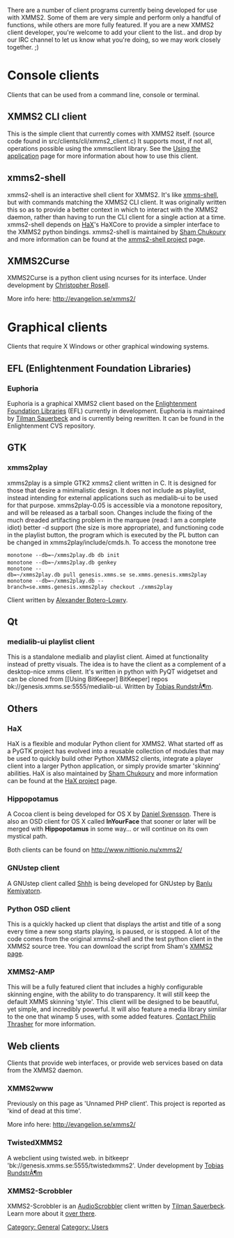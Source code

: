 {{Navbar}}

There are a number of client programs currently being developed for use with XMMS2. Some of them are very simple and perform only a handful of functions, while others are more fully featured. If you are a new XMMS2 client developer, you're welcome to add your client to the list.. and drop by our IRC channel to let us know what you're doing, so we may work closely together. ;)

= Console clients =
Clients that can be used from a command line, console or terminal.

== XMMS2 CLI client ==

This is the simple client that currently comes with XMMS2 itself. (source code found in src/clients/cli/xmms2_client.c) It supports most, if not all, operations possible using the xmmsclient library. See the [[Using the application]] page for more information about how to use this client.

== xmms2-shell ==

xmms2-shell is an interactive shell client for XMMS2. It's like [http://freshmeat.net/projects/xmms-shell/ xmms-shell], but with commands matching the XMMS2 CLI client. It was originally written this so as to provide a better context in which to interact with the XMMS2 daemon, rather than having to run the CLI client for a single action at a time. xmms2-shell depends on [[XMMS2_Clients#HaX | HaX]]'s HaXCore to provide a simpler interface to the XMMS2 python bindings. xmms2-shell is maintained by [[Sham Chukoury]] and more information can be found at the [http://eleusis.f2o.org/projects/xmms2/shell/ xmms2-shell project] page.

== XMMS2Curse ==

XMMS2Curse is a python client using ncurses for its interface. Under development by [[Christopher Rosell]].

More info here: http://evangelion.se/xmms2/

= Graphical clients =
Clients that require X Windows or other graphical windowing systems.

== EFL (Enlightenment Foundation Libraries) ==
=== Euphoria ===

Euphoria is a graphical XMMS2 client based on the [http://enlightenment.org Enlightenment Foundation Libraries] (EFL) currently in development. Euphoria is maintained by [[Tilman Sauerbeck]] and is currently being rewritten. It can be found in the Enlightenment CVS repository.

== GTK ==
=== xmms2play ===

xmms2play is a simple GTK2 xmms2 client written in C. It is designed for those that desire a minimalistic design. It does not include as playlist, instead intending for external applications such as medialib-ui to be used for that purpose. xmms2play-0.05 is accessible via a monotone repository, and will be released as a tarball soon. Changes include the fixing of the much dreaded artifacting problem in the marquee (read: I am a complete idiot) better -d support (the size is more appropriate), and functioning code in the playlist button, the program which is executed by the PL button can be changed in xmms2play/include/cmds.h. To access the monotone tree

 monotone --db=~/xmms2play.db db init
 monotone --db=~/xmms2play.db genkey <email address>
 monotone --db=~/xmms2play.db pull genesis.xmms.se se.xmms.genesis.xmms2play
 monotone --db=~/xmms2play.db --branch=se.xmms.genesis.xmms2play checkout ./xmms2play

Client written by [[Alexander Botero-Lowry]].

== Qt ==
=== medialib-ui playlist client ===

This is a standalone medialib and playlist client. Aimed at functionality instead of pretty visuals. The idea is to have the client as a complement of a desktop-nice xmms client. It's written in python with PyQT widgetset and can be cloned from [[Using BitKeeper] BitKeeper] repos bk://genesis.xmms.se:5555/medialib-ui. Written by [[Tobias RundstrÃ¶m]].

== Others ==
=== HaX ===

HaX is a flexible and modular Python client for XMMS2. What started off as a PyGTK project has evolved into a reusable collection of modules that may be used to quickly build other Python XMMS2 clients, integrate a player client into a larger Python application, or simply provide smarter 'skinning' abilities. HaX is also maintained by [[Sham Chukoury]] and more information can be found at the [http://eleusis.f2o.org/projects/xmms2/hax/ HaX project] page.

=== Hippopotamus ===

A Cocoa client is being developed for OS X by [[Daniel Svensson]]. There is also an OSD client for OS X called '''InYourFace''' that sooner or later will be merged with '''Hippopotamus''' in some way... or will continue on its own mystical path.

Both clients can be found on http://www.nittionio.nu/xmms2/

=== GNUstep client ===

A GNUstep client called [http://home.gna.org/garma/shhh/ Shhh] is being developed for GNUstep by [[Banlu Kemiyatorn]].

=== Python OSD client ===

This is a quickly hacked up client that displays the artist and title of a song every time a new song starts playing, is paused, or is stopped. A lot of the code comes from the original xmms2-shell and the test python client in the XMMS2 source tree. You can download the script from Sham's [http://eleusis.f2o.org/projects/xmms2/ XMMS2 page].

=== XMMS2-AMP ===

This will be a fully featured client that includes a highly configurable skinning engine, with the ability to do transparency. It will still keep the default XMMS skinning 'style'. This client will be designed to be beautiful, yet simple, and incredibly powerful. It will also feature a media library similar to the one that winamp 5 uses, with some added features. [mailto:philipthrasher@gmail.com Contact Philip Thrasher] for more information.

== Web clients ==
Clients that provide web interfaces, or provide web services based on data from the XMMS2 daemon.

=== XMMS2www ===
Previously on this page as 'Unnamed PHP client'. This project is reported as 'kind of dead at this time'.

More info here: http://evangelion.se/xmms2/

=== TwistedXMMS2 ===
A webclient using twisted.web. in bitkeepr 'bk://genesis.xmms.se:5555/twistedxmms2'. Under development by [[Tobias RundstrÃ¶m]]

=== XMMS2-Scrobbler ===

XMMS2-Scrobbler is an [http://www.audioscrobbler.com/ AudioScrobbler] client written by [[Tilman Sauerbeck]]. Learn more about it [http://code-monkey.de/projects/xmms2-scrobbler.html over there].


[[Category: General]]
[[Category: Users]]